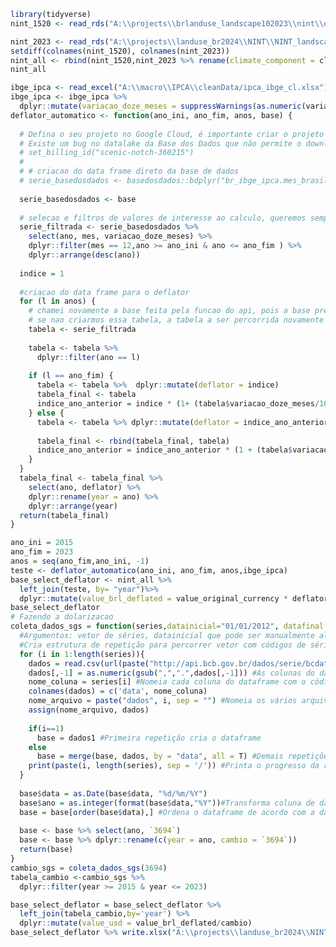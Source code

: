 ```r
library(tidyverse)
nint_1520 <- read_rds("A:\\projects\\brlanduse_landscape102023\\nint\\output\\df_nint_landscape_final_reviewed.rds")

nint_2023 <- read_rds("A:\\projects\\landuse_br2024\\NINT\\NINT_landscape_04_04_2024.rds")
setdiff(colnames(nint_1520), colnames(nint_2023))
nint_all <- rbind(nint_1520,nint_2023 %>% rename(climate_component = climate_use))
nint_all

ibge_ipca <- read_excel("A:\\macro\\IPCA\\cleanData/ipca_ibge_cl.xlsx")
ibge_ipca <- ibge_ipca %>% 
  dplyr::mutate(variacao_doze_meses = suppressWarnings(as.numeric(variacao_doze_meses)))
deflator_automatico <- function(ano_ini, ano_fim, anos, base) {
  
  # Defina o seu projeto no Google Cloud, é importante criar o projeto e colar o id no "set_billing_id". Fora isso, nao funcionarah
  # Existe um bug no datalake da Base dos Dados que não permite o download direto.
  # set_billing_id("scenic-notch-360215")
  # 
  # # criacao do data frame direto da base de dados
  # serie_basedosdados <- basedosdados::bdplyr("br_ibge_ipca.mes_brasil") %>% bd_collect()
  
  serie_basedosdados <- base
  
  # selecao e filtros de valores de interesse ao calculo, queremos sempre a variacao anual, por isso o mes == 12
  serie_filtrada <- serie_basedosdados %>% 
    select(ano, mes, variacao_doze_meses) %>% 
    dplyr::filter(mes == 12,ano >= ano_ini & ano <= ano_fim ) %>% 
    dplyr::arrange(desc(ano))
  
  indice = 1
  
  #criacao do data frame para o deflator
  for (l in anos) {
    # chamei novamente a base feita pela funcao do api, pois a base precisa ser percorrida ano a ano e
    # se nao criarmos essa tabela, a tabela a ser percorrida novamente terá sempre o ano inicial como observacao
    tabela <- serie_filtrada 
    
    tabela <- tabela %>% 
      dplyr::filter(ano == l)
    
    if (l == ano_fim) {
      tabela <- tabela %>%  dplyr::mutate(deflator = indice)
      tabela_final <- tabela
      indice_ano_anterior = indice * (1+ (tabela$variacao_doze_meses/100))
    } else {
      tabela <- tabela %>% dplyr::mutate(deflator = indice_ano_anterior)
      
      tabela_final <- rbind(tabela_final, tabela)
      indice_ano_anterior = indice_ano_anterior * (1 + (tabela$variacao_doze_meses/100))
    }
  }
  tabela_final <- tabela_final %>% 
    select(ano, deflator) %>%
    dplyr::rename(year = ano) %>% 
    dplyr::arrange(year)
  return(tabela_final)
}

ano_ini = 2015
ano_fim = 2023
anos = seq(ano_fim,ano_ini, -1)
teste <- deflator_automatico(ano_ini, ano_fim, anos,ibge_ipca)
base_select_deflator <- nint_all %>% 
  left_join(teste, by= "year")%>%
  dplyr::mutate(value_brl_deflated = value_original_currency * deflator)
base_select_deflator 
# Fazendo a dolarizacao
coleta_dados_sgs = function(series,datainicial="01/01/2012", datafinal = format(Sys.time(), "%d/%m/%Y")){
  #Argumentos: vetor de séries, datainicial que pode ser manualmente alterada e datafinal que automaticamente usa a data de hoje
  #Cria estrutura de repetição para percorrer vetor com códigos de séries e depois juntar todas em um único dataframe
  for (i in 1:length(series)){
    dados = read.csv(url(paste("http://api.bcb.gov.br/dados/serie/bcdata.sgs.",series[i],"/dados?formato=csv&dataInicial=",datainicial,"&dataFinal=",datafinal,sep="")),sep=";")
    dados[,-1] = as.numeric(gsub(",",".",dados[,-1])) #As colunas do dataframe em objetos numéricos exceto a da data
    nome_coluna = series[i] #Nomeia cada coluna do dataframe com o código da série
    colnames(dados) = c('data', nome_coluna)
    nome_arquivo = paste("dados", i, sep = "") #Nomeia os vários arquivos intermediários que são criados com cada série
    assign(nome_arquivo, dados)
    
    if(i==1)
      base = dados1 #Primeira repetição cria o dataframe
    else
      base = merge(base, dados, by = "data", all = T) #Demais repetições agregam colunas ao dataframe criado
    print(paste(i, length(series), sep = '/')) #Printa o progresso da repetição
  }
  
  base$data = as.Date(base$data, "%d/%m/%Y")
  base$ano = as.integer(format(base$data,"%Y"))#Transforma coluna de data no formato de data
  base = base[order(base$data),] #Ordena o dataframe de acordo com a data
  
  base <- base %>% select(ano, `3694`)
  base <- base %>% dplyr::rename(c(year = ano, cambio = `3694`))
  return(base)
}
cambio_sgs = coleta_dados_sgs(3694) 
tabela_cambio <-cambio_sgs %>% 
  dplyr::filter(year >= 2015 & year <= 2023)

base_select_deflator = base_select_deflator %>% 
  left_join(tabela_cambio,by='year') %>% 
  dplyr::mutate(value_usd = value_brl_deflated/cambio)
base_select_deflator %>% write.xlsx("A:\\projects\\landuse_br2024\\NINT\\NIN_Landscape_2015_2023.xlsx")
```